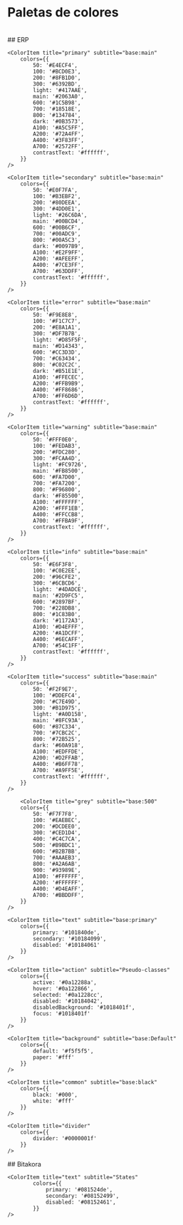 
<Meta title="Design System/Colores" />
<style>
  {`
    .css-2qy8by,.css-bp0xxt{
      flex:0 0 15%;
    }
    .css-1njl3fa{
      height:25px;
    }
    .css-sw5zqw{
      margin-bottom: 10px;
    }

  `}
</style>

# Paletas de colores
<br/>
## ERP
<ColorPalette>

    <ColorItem title="primary" subtitle="base:main"
        colors={{
            50: '#E4ECF4',
            100: '#BCD0E3',
            200: '#8FB1D0',
            300: '#6392BD',
            light: '#417AAE',
            main: '#2063A0',
            600: '#1C5B98',
            700: '#18518E',
            800: '#134784',
            dark: '#0B3573',
            A100: '#A5C5FF',
            A200: '#72A4FF',
            A400: '#3F83FF',
            A700: '#2572FF',
            contrastText: '#ffffff',
        }}
    />

    <ColorItem title="secondary" subtitle="base:main"
        colors={{
            50: '#E0F7FA',
            100: '#B3EBF2',
            200: '#80DEEA',
            300: '#4DD0E1',
            light: '#26C6DA',
            main: '#00BCD4',
            600: '#00B6CF',
            700: '#00ADC9',
            800: '#00A5C3',
            dark: '#0097B9',
            A100: '#E2F9FF',
            A200: '#AFEEFF',
            A400: '#7CE3FF',
            A700: '#63DDFF',
            contrastText: '#ffffff',
        }}
    />

    <ColorItem title="error" subtitle="base:main"
        colors={{
            50: '#F9E8E8',
            100: '#F1C7C7',
            200: '#E8A1A1',
            300: '#DF7B7B',
            light: '#D85F5F',
            main: '#D14343',
            600: '#CC3D3D',
            700: '#C63434',
            800: '#C02C2C',
            dark: '#B51E1E',
            A100: '#FFECEC',
            A200: '#FFB9B9',
            A400: '#FF8686',
            A700: '#FF6D6D',
            contrastText: '#ffffff',
        }}
    />

    <ColorItem title="warning" subtitle="base:main"
        colors={{
            50: '#FFF0E0',
            100: '#FEDAB3',
            200: '#FDC280',
            300: '#FCAA4D',
            light: '#FC9726',
            main: '#FB8500',
            600: '#FA7D00',
            700: '#FA7200',
            800: '#F96800',
            dark: '#F85500',
            A100: '#FFFFFF',
            A200: '#FFF1EB',
            A400: '#FFCCB8',
            A700: '#FFBA9F',
            contrastText: '#ffffff',
        }}
    />

    <ColorItem title="info" subtitle="base:main"
        colors={{
            50: '#E6F3F8',
            100: '#C0E2EE',
            200: '#96CFE2',
            300: '#6CBCD6',
            light: '#4DADCE',
            main: '#2D9FC5',
            600: '#2897BF',
            700: '#228DB8',
            800: '#1C83B0',
            dark: '#1172A3',
            A100: '#D4EFFF',
            A200: '#A1DCFF',
            A400: '#6ECAFF',
            A700: '#54C1FF',
            contrastText: '#ffffff',
        }}
    />

    <ColorItem title="success" subtitle="base:main"
        colors={{
            50: '#F2F9E7',
            100: '#DDEFC4',
            200: '#C7E49D',
            300: '#B1D975',
            light: '#A0D158',
            main: '#8FC93A',
            600: '#87C334',
            700: '#7CBC2C',
            800: '#72B525',
            dark: '#60A918',
            A100: '#EDFFDE',
            A200: '#D2FFAB',
            A400: '#B6FF78',
            A700: '#A9FF5E',
            contrastText: '#ffffff',
        }}
    />

        <ColorItem title="grey" subtitle="base:500"
        colors={{
            50: '#F7F7F8',
            100: '#EAEBEC',
            200: '#DCDEE0',
            300: '#CED1D4',
            400: '#C4C7CA',
            500: '#B9BDC1',
            600: '#B2B7BB',
            700: '#AAAEB3',
            800: '#A2A6AB',
            900: '#93989E',
            A100: '#FFFFFF',
            A200: '#FFFFFF',
            A400: '#D4EAFF',
            A700: '#BBDDFF',
        }}
    />
    
    <ColorItem title="text" subtitle="base:primary"
        colors={{
            primary: '#101840de',
            secondary: '#10184099',
            disabled: '#10184061'
        }}
    />

    <ColorItem title="action" subtitle="Pseudo-classes"
        colors={{
            active: '#0a12288a',
            hover: '#0a122866',
            selected: '#0a1228cc',
            disabled: '#10184042',
            disabledBackground: '#1018401f',
            focus: '#1018401f'
        }}
    />

    <ColorItem title="background" subtitle="base:Default"
        colors={{
            default: '#f5f5f5',
            paper: '#fff'
        }}
    />

    <ColorItem title="common" subtitle="base:black"
        colors={{
            black: '#000',
            white: '#fff'
        }}
    />

    <ColorItem title="divider" 
        colors={{
            divider: '#0000001f'
        }}
    />
</ColorPalette>
## Bitakora
<ColorPalette>
      <ColorItem title="primary" subtitle="base:main"
        colors={{ 
          50: #e4e7ea,
          100: #bbc2c9,
          200: #8d9aa6,
          300: #5f7182,
          light: '#3D5267',
          main: '#1B344C'',
          600: #182f45,
          700: #14273c,
          800: #102133,
          dark: '#081524',
          A100: #61a0ff,
          A200: #2e82ff,
          A400: #0064fa,
          A700: #005ae0,    
        }}
      />
      <ColorItem title="secondary" subtitle="base:main"
        colors={{ 
          50: #e6f3f8,
          100: #c0e2ee,
          200: #96cfe2,
          300: #6cbcd6,
          light: #4dadce,
          main: #2d9fc5,
          600: #2897bf,
          700: #228db8,
          800: #1c83b0,
          dark: '#1172a3',
          A100: #d4efff,
          A200: #a1dcff,
          A400: #6ecaff,
          A700: #54c1ff,
        }}
      />
      <ColorItem title="error" subtitle="base:main"
        colors={{ 
            50: #f9e8e8,
            100: #f1c7c7,
            200: #e8a1a1,
            300: #df7b7b,
            light: #d85f5f,
            main: #d14343,
            600: #cc3d3d,
            700: #c63434,
            800: #c02c2c,
            dark: #b51e1e,
            A100: #ffecec,
            A200: #ffb9b9,
            A400: #ff8686,
            A700: #ff6d6d,
        }}
      />
       <ColorItem title="success" subtitle="base:main"
        colors={{ 
            50: #f2f9e7,
            100: #ddefc4,
            200: #c7e49d,
            300: #b1d975,
            light: #a0d158,
            main: #8fc93a,
            600: #87c334,
            700: #7cbc2c,
            800: #72b525,
            dark: #60a918,
            A100: #edffde,
            A200: #d2ffab,
            A400: #b6ff78,
            A700: #a9ff5e,
        }}
      />
      <ColorItem title="caution" subtitle="base:main"
        colors={{ 
            50: #fff0e0,
            100: #fedab3,
            200: #fdc280,
            300: #fcaa4d,
            ligth: #fc9726,
            main: #fb8500,
            600: #fa7d00,
            700: #fa7200,
            800: #f96800,
            dark: #f85500,
            A100: #ffffff,
            A200: #fff1eb,
            A400: #ffccb8,
            A700: #ffba9f,
        }}
      />
    
    <ColorItem title="text" subtitle="States"
            colors={{
                primary: '#081524de',
                secondary: '#08152499',
                disabled: '#08152461',
            }}
    />



</ColorPalette>